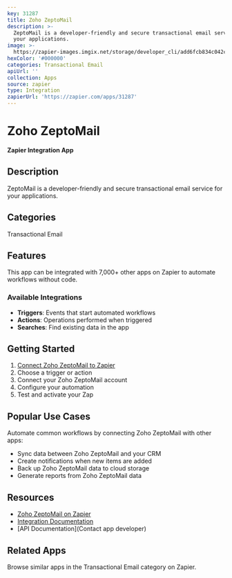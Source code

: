```yaml
---
key: 31287
title: Zoho ZeptoMail
description: >-
  ZeptoMail is a developer-friendly and secure transactional email service for
  your applications.
image: >-
  https://zapier-images.imgix.net/storage/developer_cli/add6fcb834c042c88a79463dcf0a7853.png?auto=format%2Ccompress&ixlib=python-3.0.0&q=50
hexColor: '#000000'
categories: Transactional Email
apiUrl: ''
collection: Apps
source: zapier
type: Integration
zapierUrl: 'https://zapier.com/apps/31287'
---
```

# Zoho ZeptoMail

**Zapier Integration App**

## Description

ZeptoMail is a developer-friendly and secure transactional email service for your applications.

## Categories

Transactional Email

## Features

This app can be integrated with 7,000+ other apps on Zapier to automate workflows without code.

### Available Integrations

- **Triggers**: Events that start automated workflows
- **Actions**: Operations performed when triggered
- **Searches**: Find existing data in the app

## Getting Started

1. [Connect Zoho ZeptoMail to Zapier](https://zapier.com/apps/31287)
2. Choose a trigger or action
3. Connect your Zoho ZeptoMail account
4. Configure your automation
5. Test and activate your Zap

## Popular Use Cases

Automate common workflows by connecting Zoho ZeptoMail with other apps:

- Sync data between Zoho ZeptoMail and your CRM
- Create notifications when new items are added
- Back up Zoho ZeptoMail data to cloud storage
- Generate reports from Zoho ZeptoMail data

## Resources

- [Zoho ZeptoMail on Zapier](https://zapier.com/apps/31287)
- [Integration Documentation](https://zapier.com/apps/31287/integrations)
- [API Documentation](Contact app developer)

## Related Apps

Browse similar apps in the Transactional Email category on Zapier.
